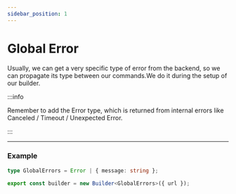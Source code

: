 ```yaml
---
sidebar_position: 1
---
```


# Global Error

Usually, we can get a very specific type of error from the backend, so we can propagate its type between our commands.We
do it during the setup of our builder.

:::info

Remember to add the Error type, which is returned from internal errors like Canceled / Timeout / Unexpected Error.

:::

---

### Example

```ts
type GlobalErrors = Error | { message: string };

export const builder = new Builder<GlobalErrors>({ url });
```

